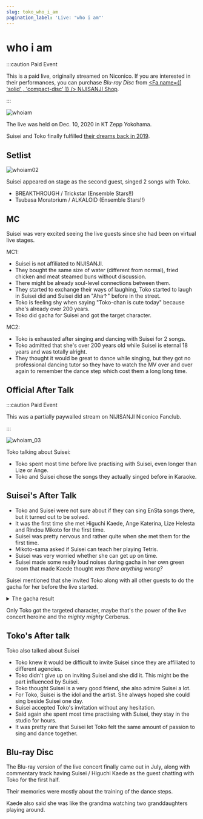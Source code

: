 ```yaml
---
slug: toko_who_i_am
pagination_label: 'Live: "who i am"'
---
```



# who i am

:::caution Paid Event

This is a paid live, originally streamed on Niconico. If you are interested in their performances, you can purchase _Blu-ray Disc_ from [<Fa name={[ 'solid' , 'compact-disc' ]} /> NIJISANJI Shop](https://shop.nijisanji.jp/s/niji/item/detail/NJSJ-026).

:::

![whoiam](./assets/whoiam.jpg)

The live was held on Dec. 10, 2020 in KT Zepp Yokohama.

Suisei and Toko finally fulfilled [their dreams back in 2019](/timeline/2019#2019-06-08).

## Setlist

![whoiam02](./assets/whoiam_02.jpg)

Suisei appeared on stage as the second guest, singed 2 songs with Toko.

- BREAKTHROUGH / Trickstar (Ensemble Stars!!)
- Tsubasa Moratorium / ALKALOID (Ensemble Stars!!)

## MC

Suisei was very excited seeing the live guests since she had been on virtual live stages.

MC1:

- Suisei is not affiliated to NIJISANJI.
- They bought the same size of water (different from normal), fried chicken and meat steamed buns without discussion.
- There might be already soul-level connections between them.
- They started to exchange their ways of laughing, Toko started to laugh in Suisei did and Suisei did an "Aha↑" before in the street.
- Toko is feeling shy when saying "Toko-chan is cute today" because she's already over 200 years.
- Toko did gacha for Suisei and got the target character.

MC2:

- Toko is exhausted after singing and dancing with Suisei for 2 songs.
- Toko admitted that she's over 200 years old while Suisei is eternal 18 years and was totally alright.
- They thought it would be great to dance while singing, but they got no professional dancing tutor so they have to watch the MV over and over again to remember the dance step which cost them a long long time.

## Official After Talk

:::caution Paid Event

This was a partially paywalled stream on NIJISANJI Niconico Fanclub.

:::

![whoiam_03](./assets/whoiam_03.jpg)

Toko talking about Suisei:

- Toko spent most time before live practising with Suisei, even longer than Lize or Ange.
- Toko and Suisei chose the songs they actually singed before in Karaoke.

## Suisei's After Talk

> <YTLink Id="Ra2rHH9zXW0" />

- Toko and Suisei were not sure about if they can sing EnSta songs there, but it turned out to be solved.
- It was the first time she met Higuchi Kaede, Ange Katerina, Lize Helesta and Rindou Mikoto for the first time.
- Suisei was pretty nervous and rather quite when she met them for the first time.
- Mikoto-sama asked if Suisei can teach her playing Tetris.
- Suisei was very worried whether she can get up on time.
- Suisei made some really loud noises during gacha in her own green room that made Kaede thought _was there anything wrong?_

> <YTTime Id="Ra2rHH9zXW0" Time="21:15" Desc="Gacha time!" />

Suisei mentioned that she invited Toko along with all other guests to do the gacha for her before the live started.

<details> <summary>The gacha result</summary>

|    Member     | :star:5 | Target |
| :-----------: | :-----: | :----: |
| Lize Helesta  |    0    |   No   |
| Ange Katerina |    2    |   No   |
| Higuchi Kaede |  :zzz:  | :zzz:  |
| Rindou Mikoto |    1    |   No   |
|   Inui Toko   |    1    |  Yes   |

\* Higuchi Kaede was asleep in the other room that time.

</details>

Only Toko got the targeted character, maybe that's the power of the live concert heroine and the _mighty mighty_ Cerberus.

## Toko's After talk

> <YTTime Id="i8UbpU6wf1U" Time="06:47" Desc="Detailed backstage stories" />

Toko also talked about Suisei

- Toko knew it would be difficult to invite Suisei since they are affiliated to different agencies.
- Toko didn't give up on inviting Suisei and she did it. This might be the part influenced by Suisei.
- Toko thought Suisei is a very good friend, she also admire Suisei a lot.
- For Toko, Suisei is the idol and the artist. She always hoped she could sing beside Suisei one day.
- Suisei accepted Toko's invitation without any hesitation.
- Said again she spent most time practising with Suisei, they stay in the studio for hours.
- It was pretty rare that Suisei let Toko felt the same amount of passion to sing and dance together.

## Blu-ray Disc

> <YTTime Id="pT5uYMHtmL0" Time="05:23" Desc="Blu-ray Disc Talks" />

The Blu-ray version of the live concert finally came out in July, along with commentary track having Suisei / Higuchi Kaede as the guest chatting with Toko for the first half.

Their memories were mostly about the training of the dance steps.

Kaede also said she was like the grandma watching two granddaughters playing around.
